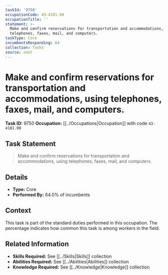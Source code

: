 ```yaml
---
taskId: '9750'
occupationCode: 43-4181.00
occupationTitle: ''
statement: >-
  Make and confirm reservations for transportation and accommodations, using
  telephones, faxes, mail, and computers.
taskType: Core
incumbentsResponding: 64
collection: Tasks
source: onet
---
```

# Make and confirm reservations for transportation and accommodations, using telephones, faxes, mail, and computers.

**Task ID:** 9750
**Occupation:** [[../Occupations|Occupation]] with code `43-4181.00`

## Task Statement

> Make and confirm reservations for transportation and accommodations, using telephones, faxes, mail, and computers.

## Details

- **Type:** Core
- **Performed By:** 64.0% of incumbents

## Context

This task is part of the standard duties performed in this occupation. The percentage indicates how common this task is among workers in the field.

## Related Information

- **Skills Required:** See [[../Skills|Skills]] collection
- **Abilities Required:** See [[../Abilities|Abilities]] collection
- **Knowledge Required:** See [[../Knowledge|Knowledge]] collection
